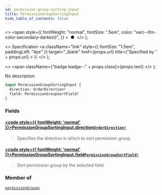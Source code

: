 ```yaml
---
id: permission-group-sorting-input
title: PermissionGroupSortingInput
hide_table_of_contents: false
---
```


  <>
    <span
      style={{
        fontWeight: "normal",
        fontSize: ".5em",
        color: "var(--ifm-color-secondary-darkest)",
      }}
    >
      &nbsp;●&nbsp;
    </span>
  </>
);

  <>
    Specification
    <a
      className="link"
      style={{ fontSize: "1.5em", paddingLeft: "4px" }}
      target="\_blank"
      href={props.url}
      title={"Specified by " + props.url}
    >
      ⎘
    </a>
  </>
);

  <>
    <span className={"badge badge--" + props.class}>{props.text}</span>
  </>
);

No description

```graphql
input PermissionGroupSortingInput {
  direction: OrderDirection!
  field: PermissionGroupSortField!
}
```

### Fields

#### [<code style={{ fontWeight: 'normal' }}>PermissionGroupSortingInput.<b>direction</b></code>](#)<Bullet />[`OrderDirection!`](../../../storefront/miscellaneous/enums/order-direction) <Badge class="secondary" text="non-null"/> <Badge class="secondary" text="enum"/>

> Specifies the direction in which to sort permission group.

#### [<code style={{ fontWeight: 'normal' }}>PermissionGroupSortingInput.<b>field</b></code>](#)<Bullet />[`PermissionGroupSortField!`](../../../storefront/users/enums/permission-group-sort-field) <Badge class="secondary" text="non-null"/> <Badge class="secondary" text="enum"/>

> Sort permission group by the selected field.

### Member of

[`permissionGroups`](../../../storefront/users/queries/permission-groups) <Badge class="secondary" text="query"/>
